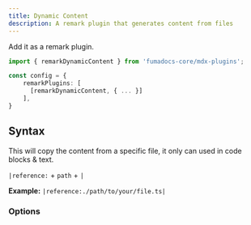 ```yaml
---
title: Dynamic Content
description: A remark plugin that generates content from files
---
```


Add it as a remark plugin.

```ts
import { remarkDynamicContent } from 'fumadocs-core/mdx-plugins';

const config = {
    remarkPlugins: [
      [remarkDynamicContent, { ... }]
    ],
}
```

## Syntax

This will copy the content from a specific file, it only can used in code blocks
& text.

`|reference:` + `path` + `|`

**Example:** `|reference:./path/to/your/file.ts|`

### Options

<AutoTypeTable path="headless" name="RemarkDynamicContentOptions" />
